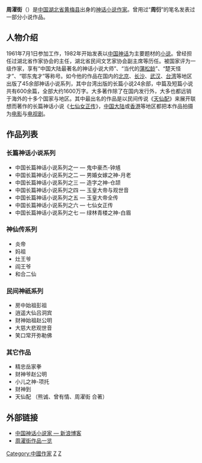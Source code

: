 {{blpunsourced|time=2018-09-20T00:17:57+00:00}}
'''周濯街'''（{{bd|1946年|4月17日||catIdx=Z周}}）是[[中国|中国]][[湖北省|湖北省]][[黄梅县|黄梅县]]出身的[[神话|神话]][[小说|小说]][[作家|作家]]。曾用过“'''周衍'''”的笔名发表过一部分小说作品。

== 人物介绍 ==
1961年7月1日参加工作，1982年开始发表以[[中国神话|中国神话]]为主要题材的[[小说|小说]]。曾经担任过湖北省作家协会的主任，湖北省民间文艺家协会副主席等历任。被国家评为一级作家，享有“中国大陆最著名的神话小说大师”、“当代的[[蒲松龄|蒲松龄]]”、“楚天怪才”、“鄂东鬼才”等称号。如今他的作品在国内的[[北京|北京]]、[[长沙|长沙]]、[[武汉|武汉]]、[[台湾|台湾]]等地区出版了45余部神话小说系列，其中台湾出版的长篇小说24余部，中篇及短篇小说共有600余篇，全部大约1600万字。大多著作除了在国内发行外，大多也都远销于海外的十多个国家与地区。其中最出名的作品是以民间传说《[[天仙配|天仙配]]》来展开联想而著作的长篇神话小说《[[七仙女正传|七仙女正传]]》，[[中国大陆|中国大陆]]或[[香港|香港]]等地区都把本作品拍摄为[[电影|电影]]与[[电视剧|电视剧]]。

== 作品列表 ==
=== 长篇神话小说系列 ===
*中国长篇神话小说系列之一 — 鬼中豪杰-钟馗 
*中国长篇神话小说系列之二 — 男婚女嫁之神-月老 
*中国长篇神话小说系列之三 — 造字之神-仓颉 
*中国长篇神话小说系列之四 — 玉皇大帝与观世音 
*中国长篇神话小说系列之五 — 玉皇大帝全传 
*中国长篇神话小说系列之六 — 七仙女正传 
*中国长篇神话小说系列之七 — 绿林青楼之神-白眉 

=== 神仙传系列 ===
*炎帝 
*妈祖 
*灶王爷 
*阎王爷 
*和合二仙 

=== 民间神祇系列 ===
*房中始祖彭祖 
*逍遥大仙吕洞宾 
*财神始祖赵公明 
*大慈大悲观世音 
*笑口常开弥勒佛 

=== 其它作品 ===
*精忠岳家拳 
*财神爷赵公明  
*小儿之神-项托  
*财神到  
*天仙配 （熊诚、曾有情、周濯街 合著） 

== 外部链接 ==
{{Wikisource author}}
*[http://blog.sina.com.cn/zjjboynj 中国神话小说家 — 新浪博客] {{Wayback|url=http://blog.sina.com.cn/zjjboynj |date=20190605033518 }}
*[http://s.du8.com/search/search.do?keyword=周濯街 周濯街作品一览]{{dead link|date=2017年12月 |bot=InternetArchiveBot |fix-attempted=yes }}

{{作家小作品}}
{{Normdaten}}
{{DEFAULTSORT:Zhou Zhuo Jie}}
[[Category:中國作家|Category:中國作家]]
[[Category:黃梅人|Z]]
[[Category:周姓|Z]]